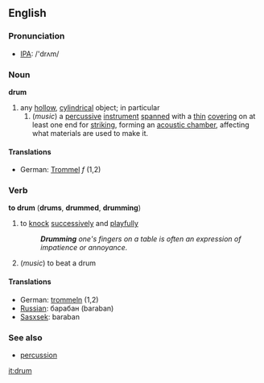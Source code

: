 ==English==
===Pronunciation===
*[[IPA]]: /'drʌm/
===Noun===
'''drum'''
#any [[hollow]], [[cylindrical]] object; in particular
##(''music'') a [[percussive]] [[instrument]] [[spanned]] with a [[thin]] [[covering]] on at least one end for [[strike|striking]], forming an [[acoustic chamber]], affecting what materials are used to make it.
====Translations====
*German: [[Trommel]] ''f'' (1,2)

===Verb===
'''to drum''' ('''drums''', '''drummed''', '''drumming''')
#to [[knock]] [[successively]] and [[playful]]ly
#:'''''Drumming''' one's fingers on a table is often an expression of impatience or annoyance.''
#(''music'') to beat a drum
====Translations====
*German: [[trommeln]] (1,2)
*[[Russian]]: барабан (baraban)
*[[Sasxsek]]: baraban

===See also===
*[[percussion]]

[[it:drum]]